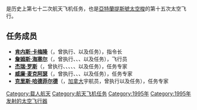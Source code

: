 {{noteTA
|G1=Aero
}}
{{Infobox spaceflight
| operator           = [[美国国家航空航天局|美国国家航空航天局]]
| name               = {{lang|en|STS-74}}
| insignia           = Sts-74-patch.png
| spacecraft         = [[亞特蘭提斯號太空梭|亞特蘭提斯號太空梭]]
| crew_size          = 5
| launch_site        = 佛罗里达州[[肯尼迪航天中心|肯尼迪航天中心]]<br />{{lang|en|LC 39A}}
| landing_site       = 佛罗里达州[[肯尼迪航天中心|肯尼迪航天中心]]<br />33号跑道
| launch_date        = 1995年11月12日<br />7:30:43.071{{lang|en|EDT}}
| landing_date       = 1995年11月20日<br />12:01:27{{lang|en|EST}}
| mission_duration   = 8天4小时31分钟42秒
| launch_mass        = {{convert|112358|kg}}
| landing_mass       = {{convert|92701|kg}}
| payload_mass       = {{convert|6134|kg}}
| orbit_apoapsis     = 396千米
| orbit_periapsis    = 391千米
| apsis              = 地
| orbit_reference    = [[地心轨道|地心轨道]]
| orbit_regime       = [[近地轨道|近地轨道]]
| orbit_inclination  = 51.6°
| orbit_period       = 92.4分钟
| distance_travelled = 5,500,000千米

| crew_photo         = STS-74_crew.jpg

| crew_photo_caption = 后排左起：麦克阿瑟、罗斯、哈德菲尔德<br />前排左起：海塞尔、卡梅隆
| next_mission       = [[File:Sts-72-patch.png|25px]] {{lang|en|[[STS-72|STS-72]]}}
| programme          = [[美國太空梭計劃|美國太空梭計劃]]
| previous_mission   = [[File:Sts-73-patch.png|25px]] {{lang|en|[[STS-73|STS-73]]}}
|}}

'''{{lang|en|STS-74}}'''是历史上第七十二次航天飞机任务，也是[[亞特蘭提斯號太空梭|亞特蘭提斯號太空梭]]的第十五次太空飞行。

== 任务成员 ==
* '''[[肯内斯·卡梅隆|肯内斯·卡梅隆]]'''（{{lang|en|Kenneth D. Cameron}}，曾执行{{lang|en|[[STS-37|STS-37]]}}、{{lang|en|[[STS-56|STS-56]]}}以及{{lang|en|STS-74}}任务），指令长
* '''[[詹姆斯·海塞尔|詹姆斯·海塞尔]]'''（{{lang|en|James D. Halsell}}，曾执行{{lang|en|[[STS-65|STS-65]]}}、{{lang|en|STS-74}}、{{lang|en|[[STS-83|STS-83]]}}、{{lang|en|[[STS-94|STS-94]]}}以及{{lang|en|[[STS-101|STS-101]]}}任务），飞行员
* '''[[杰瑞·罗斯|杰瑞·罗斯]]'''（{{lang|en|Jerry L. Ross}}，曾执行{{lang|en|[[STS-61-B|STS-61-B]]}}、{{lang|en|[[STS-27|STS-27]]}}、{{lang|en|[[STS-37|STS-37]]}}、{{lang|en|[[STS-55|STS-55]]}}、{{lang|en|STS-74}}、{{lang|en|[[STS-88|STS-88]]}}以及{{lang|en|[[STS-110|STS-110]]}}任务），任务专家
* '''[[威廉·麦克阿瑟|威廉·麦克阿瑟]]'''（{{lang|en|William S. McArthur}}，曾执行{{lang|en|[[STS-58|STS-58]]}}、{{lang|en|STS-74}}、{{lang|en|[[STS-92|STS-92]]}}、{{lang|en|[[联盟TMA-7号|联盟TMA-7号]]}}以及{{lang|en|[[远征12号|远征12号]]}}任务），任务专家
* '''[[克里斯·哈德菲尔德|克里斯·哈德菲尔德]]'''（{{lang|en|Chris A. Hadfield}}，[[加拿大|加拿大]]宇航员，曾执行{{lang|en|STS-74}}以及{{lang|en|[[STS-100|STS-100]]}}任务），任务专家

{{亚特兰蒂斯号航天飞机}}

[[Category:载人航天|Category:载人航天]]
[[Category:航天飞机任务|Category:航天飞机任务]]
[[Category:1995年|Category:1995年]]
[[Category:1995年发射的太空飞行器|Category:1995年发射的太空飞行器]]